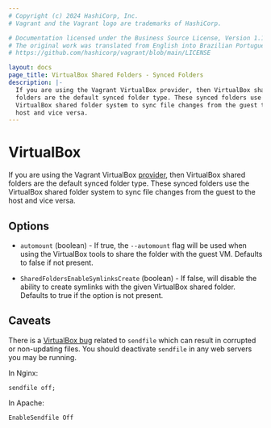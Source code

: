 ```yaml
---
# Copyright (c) 2024 HashiCorp, Inc.
# Vagrant and the Vagrant logo are trademarks of HashiCorp.

# Documentation licensed under the Business Source License, Version 1.1.
# The original work was translated from English into Brazilian Portuguese.
# https://github.com/hashicorp/vagrant/blob/main/LICENSE

layout: docs
page_title: VirtualBox Shared Folders - Synced Folders
description: |-
  If you are using the Vagrant VirtualBox provider, then VirtualBox shared
  folders are the default synced folder type. These synced folders use the
  VirtualBox shared folder system to sync file changes from the guest to the
  host and vice versa.
---
```


# VirtualBox

If you are using the Vagrant VirtualBox [provider](/vagrant/docs/providers/), then
VirtualBox shared folders are the default synced folder type. These synced
folders use the VirtualBox shared folder system to sync file changes from
the guest to the host and vice versa.

## Options

- `automount` (boolean) - If true, the `--automount` flag will be used when
  using the VirtualBox tools to share the folder with the guest VM. Defaults to false
  if not present.

- `SharedFoldersEnableSymlinksCreate` (boolean) - If false, will disable the
  ability to create symlinks with the given VirtualBox shared folder. Defaults to
  true if the option is not present.

## Caveats

There is a [VirtualBox bug][sendfile bug] related to `sendfile` which can result
in corrupted or non-updating files. You should deactivate `sendfile` in any
web servers you may be running.

In Nginx:

    sendfile off;

In Apache:

    EnableSendfile Off

[sendfile bug]: https://github.com/hashicorp/vagrant/issues/351#issuecomment-1339640
